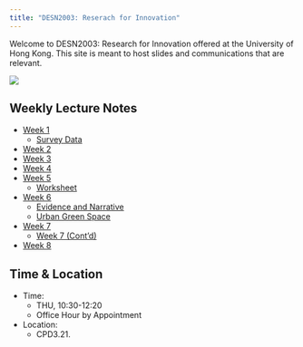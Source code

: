 ```yaml
---
title: "DESN2003: Reserach for Innovation"
---
```


Welcome to DESN2003: Research for Innovation offered at the University of Hong Kong. This site is meant to host slides and communications that are relevant.

![](data/DallEWireframe.webp)

## Weekly Lecture Notes
- [Week 1](DESN2003_L1.qmd)
  - [Survey Data](surveydata.qmd)
- [Week 2](desn2003_W2.qmd)
- [Week 3](desn2003_W3.qmd)
- [Week 4](desn2003_W4.qmd)
- [Week 5](desn2003_W5.qmd)
  - [Worksheet](data/worksheet.pdf)
- [Week 6](desn2003_W6.qmd)
  - [Evidence and Narrative](data/11_5_Osman+Abramson_Evidence & Narrative_JSAH 2007.pdf)
  - [Urban Green Space](data/Binley Chen.pdf)
- [Week 7](desn2003_W6_P.qmd)
  - [Week 7 (Cont'd)](desn2003_W7.qmd)
- [Week 8](desn2003_W8.qmd)



## Time & Location

- Time: 
  - THU, 10:30-12:20
  - Office Hour by Appointment
- Location: 
  - CPD3.21.